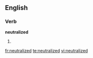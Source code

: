 
==English==

===Verb===
'''neutralized'''

# {{past of|[[neutralize]]}}

[[fr:neutralized]]
[[te:neutralized]]
[[vi:neutralized]]